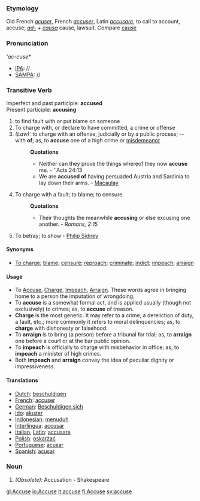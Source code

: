 ===Etymology===
Old French ''[[acuser]]'', French ''[[accuser]]'', Latin ''[[accusare]]'', to call to account, accuse; ''[[ad-]]'' + ''[[causa]]'' cause, lawsuit. Compare [[cause]]
===Pronunciation===
'''ac-cuse*''
*[[IPA]]: //
*[[SAMPA]]: //
===Transitive Verb===
Imperfect and past participle: '''accused''' <br>
Present participle: '''accusing'''
# to find fault with or put blame on someone
#To charge with, or declare to have committed, a crime or offense
#''(Law):'' to charge with an offense, judicially or by a public process; -- with '''of'''; as, to '''accuse''' one of a high crime or [[misdemeanor]]
#:'''Quotations'''
#:*Neither can they prove the things whereof they now '''accuse''' me. - ''Acts 24:13
#:*We are '''accused of''' having persuaded Austria and Sardinia to lay down their arms. - [[Macaulay]]
#To charge with a fault; to blame; to censure.
#:'''Quotations'''
#:*Their thoughts the meanwhile '''accusing''' or else excusing one another. - ''Romans, 2:15''
#To betray; to show - [[wikipedia:en:Philip Sidney|Philip Sidney]]
====Synonyms====
*[[To charge]]; [[blame]]; [[censure]]; [[reproach]]; [[criminate]]; [[indict]]; [[impeach]]; [[arraign]]
====Usage====
*To [[Accuse]], [[Charge]], [[Impeach]], [[Arraign]]. These words agree in bringing home to a person the imputation of wrongdoing. 
*To '''accuse''' is a somewhat formal act, and is applied usually (though not exclusively) to crimes; as, to '''accuse''' of treason.  
*'''Charge''' is the most generic. It may refer to a crime, a dereliction of duty, a fault, etc.; more commonly it refers to moral delinquencies; as, to '''charge''' with dishonesty or falsehood. 
*To '''arraign''' is to bring (a person) before a tribunal for trial; as, to '''arraign''' one before a court or at the bar public opinion. 
*To '''impeach''' is officially to charge with misbehavior in office; as, to '''impeach''' a minister of high crimes. 
*Both '''impeach''' and '''arraign''' convey the idea of peculiar dignity or impressiveness.
==== Translations ====
*[[Dutch]]: [[beschuldigen]]
*[[French]]: [[accuser]]
*[[German]]: [[Beschuldigen sich]]
*[[Ido]]: [[akuzar]]
*[[Indonesian]]: [[tuduh|menuduh]]
*[[Interlingua]]: [[accusar]]
*[[Italian]], [[Latin]]: [[accusare]]
*[[Polish]]: [[oskarżać]]
*[[Portuguese]]: [[acusar]]
*[[Spanish]]: [[acusar]]
===Noun===
#''(Obsolete):'' Accusation - Shakespeare

[[gl:Accuse]]
[[io:Accuse]]
[[it:accuse]]
[[fi:Accuse]]
[[sv:accuse]]